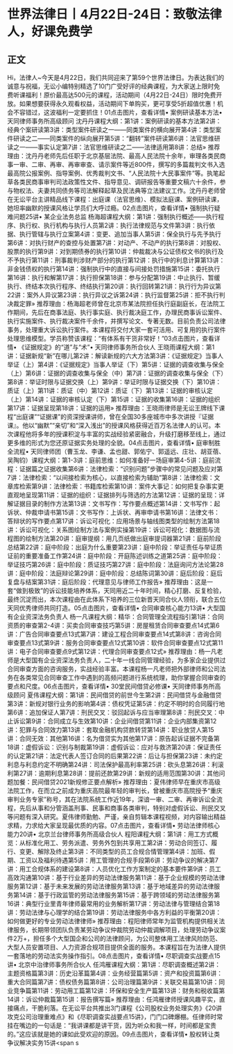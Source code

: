# 世界法律日丨4月22日-24日：致敬法律人，好课免费学
## 正文
Hi，法律人~今天是4月22日，我们共同迎来了第59个世界法律日。为表达我们的诚意与祝福，无讼小编特别精选了10门广受好评的经典课程，为大家送上限时免费听课福利！原价最高达500元的课程，活动期间（4月22日-24日）限时免费开放。如果想要获得永久观看权益，活动期间下单购买，更可享受5折超值优惠！机会不容错过，这波福利一定要抓住！01点击图片，查看详情• 案例研读基本方法• 天同律师事务所高级顾问  沈丹丹课程大纲：第1讲：案例研读的基本方法第2讲：经典个案研读第3讲：类型案件研读之一——同类案件的横向展开第4讲：类型案件研读之二——同类案件的纵向展开第5讲：“翻转”案件研读第6讲：法官思维研读之一——事实认定第7讲：法官思维研读之二——法律适用第8讲：总结» 推荐理由：沈丹丹老师先后任职于北京基层法院、最高人民法院十余年，审理各类民商事一审、二审、再审、再审审查、请示案件等近800件，撰写的多篇裁判文书入选最高院公报案例、指导案例、优秀裁判文书、“人民法院十大民事案件”等。执笔起草各类民商事审判司法政策性文件、指导意见、调研报告等重要文稿六十余件，参与物权法、夫妻共同债务等司法解释起草及民法典等立法建议工作。沈丹丹老师曾在无讼平台主讲精品线下课程：出庭课（法官思维）、模拟法庭课、案例研读课，她坦率幽默的授课风格让学员们大呼过瘾。02点击图片，查看详情• 强制执行疑难问题25讲• 某企业法务总监  杨海超课程大纲：第1讲：强制执行概述——执行程序、执行权、执行机构与执行人员第2讲：执行法律规范与文件第3讲：执行依据、执行管辖与执行立案第4讲：变更、追加当事人第5讲：保全执行与先予执行第6讲：对执行财产的查控与处置第7讲：对动产、不动产的执行第8讲：对股权、股票的执行第9讲：对到期债券的执行第10讲：仲裁裁决与公证债权文书的执行及不予执行第11讲：刑事裁判涉财产部分的执行第12讲：执行中的利息计算第13讲：非金钱债权的执行第14讲：强制执行中的直接与间接处罚措施第15讲：委托执行第16讲：执行和解第17讲：执行担保第18讲：参与分配第19讲：中止执行、暂缓执行、终结本次执行程序、终结执行第20讲：执行回转第21讲：执行行为异议第22讲：案外人异议第23讲：执行异议之诉第24讲：执行监督第25讲：拒不执行判决裁定罪» 推荐理由：杨海超老师曾在北京市某法院担任执行庭副庭长，在法院工作期间，先后在商事法庭、执行事实庭、执行裁决庭工作，办理民商事诉讼案件、执行实施案件、执行裁决案件千余件，并撰写论文、专著无数。目前负责公司法律事务，处理重大诉讼执行案件。本课程将交付大家一套可活用、可复用的执行案件处理思维模型。学员称赞该课程：“有体系有干货非常好！”03点击图片，查看详情• 《证据规定》的“道”与“术”• 天同律师事务所合伙人  王晓雨课程大纲：第1讲：证据新规“新”在哪儿第2讲：解读新规的六大方法第3讲：《证据规定》当事人举证（上）第4讲：《证据规定》当事人举证（下）第5讲：证据的调查收集与保全（上）第6讲：证据的调查收集与保全（中）第7讲：证据的调查收集与保全（下）第8讲：举证时限与证据交换（上）第9讲：举证时限与证据交换（下）第10讲：质证（上）第11讲：质证（中）第12讲：质证（下）第13讲：证据的审核认定（上）第14讲：证据的审核认定（下）第15讲：证据的收集第16讲：证据的组织第17讲：证据呈现第18讲：证据的运用» 推荐理由：王晓雨律师是无讼王牌线下课程“出庭课”“证据课”的资深授课讲师，曾在全国30多座城市中多次讲授『证据课』。他以“幽默”“亲切”和“深入浅出”的授课风格获得近百万名法律人的认可。本次课程他将多年的授课积淀与丰富的实战经验紧密融合，升级打磨移至线上，通过更多维的形式为您还原证据实务处理的全貌。04点击图片，查看详情• 庭审制胜全流程• 天同律师团（曹玉龙、李谦、孟也甜、郭佑宁、郭遥远、庄壮、胡亚蓓、吴陶钧）课程大纲：第1-3讲：庭前思维：如何准备好一场庭审第4-5讲：庭前流程：证据篇之证据收集第6讲：法律检索：“识别问题”步骤中的常见问题及应对第7讲：法律检索：“以间接检索为核心，以直接检索为辅助”第8讲：法律检索：文章库检索第9讲：法律检索：书籍库检索第10讲：案件大事记：如何把复杂事实更直观地呈现第11讲：证据的组织：证据排列与筛选的方法第12讲：证据的呈现：详解证据目录的制作方法第13讲：文书写作：写作要点概述第14讲：文书写作：起诉状、仲裁申请书第15讲：文书写作：上诉状、再审申请书第16讲：法律文书：答辩状的写作要点第17讲：诉讼可视化：应用场景与轴线图类型的绘制方法第18讲：诉讼可视化：关系图绘制方法与案例实操第19讲：诉讼可视化：数据图与流程图的绘制方法第20讲：庭审提纲：用几页纸做出庭审提词器第21讲：庭前阶段总结第22讲：庭中阶段：出庭为什么重要第23讲：庭中阶段：举证责任与举证质证前的重要准备工作第24讲：庭中阶段：开庭陈述训练之道第25讲：庭中阶段：举证技巧第26讲：庭中阶段：质证技巧第27讲：庭中阶段：法庭询问方法论第28讲：庭中阶段：法庭辩论第29讲：庭中阶段：总结陈词第30讲：庭后阶段：庭后复盘与结案第31讲：庭后阶段：代理意见与律师工作报告» 推荐理由：这是一套“做到极致”的诉讼技能培养体系，天同用近二十年时间，精心打磨、反复检验，最终沉淀而出，本次课程由在此体系下培养的三位新晋天同合伙人领衔，联合五位天同优秀律师共同打造。05点击图片，查看详情• 合同审查核心能力13讲• 大型国有企业资深法务负责人  杨一凡课程大纲：精华：合同管理全流程指引第1讲：合同资质的审查第2-4讲：买卖合同审查技巧第5讲：房屋租赁合同审查要点14式第6讲：广告合同审查要点13式第7讲：建设工程合同审查要点14式第8讲：咨询合同审查要点13式第9讲：服务合同审查要点12式第10讲：软件合同审查要点12式第11讲：电子合同审查要点9式第12讲：代理合同审查要点12式» 推荐理由：杨一凡老师是大型国有企业资深法务负责人，二十年一线合同管理经验，为多家企业提供过合同审查方面的咨询服务，实战经验丰富。本课程杨一凡老师把外部律师和公司法务在各类常见合同审查工作中遇到的高频问题进行系统梳理，助你掌握合同审查的要点和尺度。06点击图片，查看详情• 30堂民间借贷必修课• 天同律师事务所高级顾问  夏伟课程大纲：第1讲：民间借贷的前世今生第2讲：民间借贷与金融借贷第3讲：新规对银行业务的影响第4讲：债权凭证第5讲：约定不明时的合同履行地第6讲：追加保证人第7讲：刑民交叉：驳回起诉与应当审理第8讲：刑民交叉：中止诉讼第9讲：合同成立与生效第10讲：企业间借贷第11讲：企业内部集资第12讲：犯罪与合同效力第13讲：套取金融机构贷款转贷第14讲：职业放贷人第15讲：合同无效：其他第16讲：名为借贷实为其他第17讲：原告起诉证据不完备第18讲：虚假诉讼：识别与制裁第19讲：虚假诉讼：应对与救济第20讲：保证责任的认定第21讲：法定代表人签订合同的后果第22讲：后让与担保第23讲：未约定利息与利息约定不明确第24讲：司法保护最高利率第25讲：砍头息第26讲：利滚利第27讲：逾期利息第28讲：提前还款第29讲：新规的适用范围第30讲：其他问题加餐：民间借贷2021新规修正要点解析» 推荐理由：夏伟律师早在重庆市高级法院工作，在而立之前成为重庆高院最年轻的审判长，曾被重庆市高院授予“重庆审判业务专家”称号，其在法院系统工作近19年，深谙一审、二审、再审诉讼全流程，先后从事和分管涵盖刑事、民事和商事各类审判，特别对虚假诉讼、刑民交叉等问题有深入研究。夏伟律师勤勉、严谨，亲自剪辑本课程视频，对内容输出精益求精，力求给大家呈现最优质的内容。07点击图片，查看详情• 劳动法律师核心能力20讲• 北京兰台律师事务所高级合伙人  程阳课程大纲：第1讲：用工方式概览：从标准化用工、劳务派遣、劳务外包到共享用工第2讲：劳动合同签订、履行、变更、解除及终止第3讲：不同类型的员工合规合情管理第4讲：加班、假期、工资以及福利待遇第5讲：用工管理的合规手段第6讲：劳动争议的解决第7讲：用工合规体系的建设第8讲：人员优化工作方案制定的基本要件第9讲：员工高效沟通第10讲：基于行业差异的劳动法律服务第11讲：基于企业规模的劳动法律服务第12讲：基于未来发展的劳动法律服务第13讲：基于地域差异的劳动法律服务第14讲：基于行政监管的劳动法律服务第15讲：基于跨领域的劳动法律服务第16讲：典型行业里青年律师最常用的业务解析第17讲：劳动法律与管理结合第18讲：劳动法律与心理学的结合第19讲：劳动法律服务中各方利益的平衡第20讲：如何做更好的专业劳动法律律师» 推荐理由：程阳律师常年为监管机构提供相关法律服务，长期带领团队负责某劳动争议仲裁院劳动仲裁调解项目，处理劳动争议案件2万+，担任多个大型国企和公司的法律顾问，为公司整体用工法律风险防范、大型人员安置项目、人力资源合规项目提供全面的服务。本课程旨在为法律人提供一套落地的劳动法实务操作指引。08点击图片，查看详情• 尽职调查实战要点15讲• 北京中治律师事务所合伙人  任鸿雁课程大纲：第1讲：尽职调查概述第2讲：主题资格篇第3讲：历史沿革篇第4讲：业务经营篇第5讲：资产和投资篇第6讲：重大合同篇第7讲：债权债务篇第8讲：公司治理篇第9讲：关联交易篇第10讲：同业竞争篇第11讲：劳动用工篇第12讲：环保和安全生产篇第13讲：财务和税收篇第14讲：诉讼仲裁篇第15讲：报告撰写篇» 推荐理由：任鸿雁律师授课风趣平实，直接痛点，干脆利落。在无讼平台共推出3门课程《公司股权业务处理实务》《20讲攻克公司治理重难点》和《尽职调查实战要点15讲》，门门口碑爆棚。任律师时常挂在嘴边的一句话是：“我讲课都是讲干货，因为听众和我一样，时间都是宝贵的。”这应该就是她的课如此受欢迎的原因。09点击图片，查看详情• 股权转让类争议解决实务15讲<span s